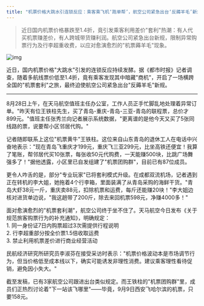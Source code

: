 ```yaml
---
title: "机票价格大跳水引连锁反应：乘客乘飞机‘跑单帮’，航空公司紧急出台‘反薅羊毛’新规"
---
```


>近日国内机票价格暴跌至1.4折，竟引发乘客利用差价"套利"热潮：有人代买机票赚差价，有人跨城带货赚利润。航空公司紧急出台新规，限制异常购票行为及行李超重收费，以应对愈演愈烈的"机票薅羊毛"现象。
<!-- truncate -->

![img](./img.png)

<p>近日，国内机票价格"大跳水"引发的连锁反应持续发酵。据《都市时报》记者调查，随着多航线票价低至1.4折，竟有乘客发现其中暗藏"商机"，开启了一场横跨全国的"机票套利"之旅，最终迫使航空公司紧急出台"反薅羊毛"新规。</p><hr/><p>8月28日上午，在天马航空值班主任办公室，工作人员正手忙脚乱地处理着异常订单。"昨天有位王铁柱先生，买了青岛-重庆-青岛-三亚-青岛的联程票，总价才899元。"值班主任张秀兰向记者展示系统数据，"更离谱的是他今天又买了5张同线路的票，说要帮小区邻居代购。"</p><p>记者随即联系上这位"机票黄牛"王铁柱。这位来自山东青岛的退休工人在电话中兴奋地表示："现在青岛飞重庆才199元，重庆飞三亚299元，比坐高铁还便宜！我算了笔账，帮邻居代买10张票，每张收50元代购费，一天能赚500块，比跳广场舞强多了！"据他透露，小区里已自发组建了"机票团购群"，目前已有87位成员。</p><p>更令人咋舌的是，部分"专业玩家"已将套利模式升级。在成都双流机场，记者遇到正在转机的李大姐，她拖着4个行李箱，里面装满了从青岛采购的海鲜干货。"青岛大虾38元一斤，重庆卖88元，扣除机票和运费，每斤还能赚20块！"李大姐边核对进货单边说，"我这趟带了200斤，除去来回机票598元，净赚4000多！"</p><p>面对愈演愈烈的"机票套利潮"，航空公司终于坐不住了。天马航空今日发布《关于规范旅客购票行为的补充通知》，明确规定：<br/>1. 同一身份证7日内购票超过3次需提供行程说明<br/>2. 行李超重部分按全价票1.5倍收取运费<br/>3. 禁止利用机票差价进行商业经营活动</p><p>民航经济研究所研究员李淑芬在接受采访时表示："机票价格波动本是市场调节行为，但当价格低至成本线以下，确实可能诱发非理性消费。建议乘客理性看待促销，避免因小失大。"</p><p>截至发稿，已有3家航空公司跟进出台类似规定。而王铁柱的"机票团购群"里，成员们正热烈讨论着"下一站该飞哪里"——毕竟，9月9日西安飞哈尔滨的机票，只要158元。</p>
